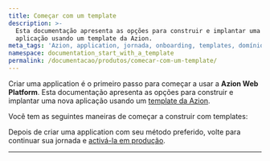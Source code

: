 ```yaml
---
title: Começar com um template
description: >-
  Esta documentação apresenta as opções para construir e implantar uma nova
  aplicação usando um template da Azion.
meta_tags: 'Azion, application, jornada, onboarding, templates, domínios, tráfego'
namespace: documentation_start_with_a_template
permalink: /documentacao/produtos/comecar-com-um-template/
---
```



Criar uma application é o primeiro passo para começar a usar a **Azion Web Platform**. Esta documentação apresenta as opções para construir e implantar uma nova aplicação usando um [template da Azion](/pt-br/documentacao/produtos/marketplace/templates/).

Você tem as seguintes maneiras de começar a construir com templates:

<LinkButton link="/pt-br/documentacao/produtos/usar-um-template-via-azion-console/" label="Via Azion Console" severity="secondary" />
<LinkButton link="/pt-br/documentacao/produtos/azion-cli/criar-application/" label="Via Azion CLI" severity="secondary" />



Depois de criar uma application com seu método preferido, volte para continuar sua jornada e [activá-la em produção](/pt-br/documentacao/produtos/ative-em-producao/).



---

